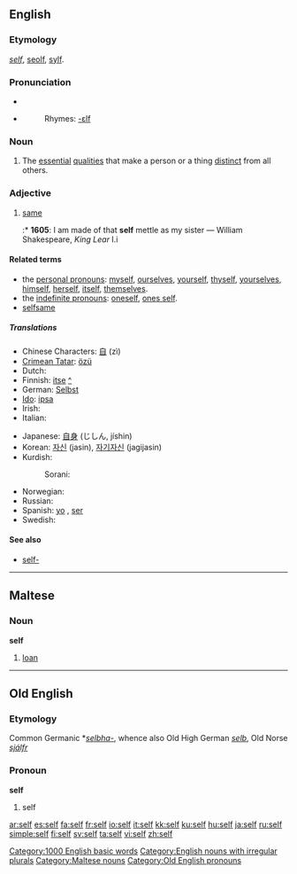 {{see|self-}}
{{wikipedia}}
==English==

===Etymology===
{{OE.}} ''[[#Old English|self]]'', [[seolf]], [[sylf]].

===Pronunciation===
* {{IPA|/sɛlf/}}
* {{audio|en-us-self.ogg|Audio (US)}}
*: Rhymes: [[Rhymes:English:-ɛlf|-ɛlf]]

===Noun===
{{en-noun|selves}}

# The [[essential]] [[qualities]] that make a person or a thing [[distinct]] from all others.

===Adjective===
{{infl|en|adjective|head=self}}

# {{obsolete}} [[same]]
#:* '''1605''': I am made of that '''self''' mettle as my sister — William Shakespeare, ''King Lear'' I.i

====Related terms====
* the [[personal pronouns]]: [[myself]], [[ourselves]], [[yourself]], [[thyself]], [[yourselves]], [[himself]], [[herself]], [[itself]], [[themselves]].
* the [[indefinite pronouns]]: [[oneself]], [[one's self|ones self]].
* [[selfsame]]

=====Translations=====
{{top}}
* Chinese Characters: [[自]] (zì)
* [[Crimean Tatar]]: [[özü]]
* Dutch: {{t+|nl|zelf|n}}
* Finnish: [[itse]] [[:fi:itse|^]]
* German: [[Selbst]] {{n}}
* [[Ido]]: [[ipsa]]
* Irish: {{t-|ga|féin|xs=Irish}}
* Italian: {{t+|it|stesso}}
{{mid}}
* Japanese: [[自身]] (じしん, jíshin)
* Korean: [[자신]] (jasin), [[자기자신]] (jagijasin)
* Kurdish:
*: Sorani: {{t|ku|خۆ|tr=xo|sc=KUchar}}
* Norwegian: {{t-|no|selv}}
* Russian: {{t+|ru|себя|tr=sebjá|sc=Cyrl}}
* Spanish: [[yo]] {{m}} {{italbrac|psychology}}, [[ser]] {{m}} {{italbrac|psychology}}
* Swedish: {{t+|sv|själv}}
{{bottom}}

====See also====
* [[self-]]

[[Category:1000 English basic words]]
[[Category:English nouns with irregular plurals]]

----

==Maltese==

===Noun===
'''self'''

# [[loan]]

[[Category:Maltese nouns]]

----

==Old English==

===Etymology===
Common Germanic *''[[selbha-]]'', whence also Old High German ''[[selb]]'', Old Norse ''[[sjálfr]]''

===Pronoun===
'''self'''

# self

[[Category:Old English pronouns]]

[[ar:self]]
[[es:self]]
[[fa:self]]
[[fr:self]]
[[io:self]]
[[it:self]]
[[kk:self]]
[[ku:self]]
[[hu:self]]
[[ja:self]]
[[ru:self]]
[[simple:self]]
[[fi:self]]
[[sv:self]]
[[ta:self]]
[[vi:self]]
[[zh:self]]